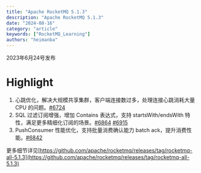 ```yaml
---
title: "Apache RocketMQ 5.1.3"
description: "Apache RocketMQ 5.1.3"
date: "2024-08-16"
category: "article"
keywords: ["RocketMQ_Learning"]
authors: "heimanba"
---
```


2023年6月24号发布
<a name="kRDxa"></a>
# Highlight 

1. 心跳优化，解决大规模共享集群，客户端连接数过多，处理连接心跳消耗大量 CPU 的问题。[#6724](https://github.com/apache/rocketmq/pull/6724)
2. SQL 过滤订阅增强，增加 Contains 表达式，支持 startsWith/endsWith 特性，满足更多精细化订阅的场景。[#6864](https://github.com/apache/rocketmq/pull/6864) [#6915](https://github.com/apache/rocketmq/pull/6915)
3. PushConsumer 性能优化，支持批量消费确认能力 batch ack，提升消费性能。[#6842](https://github.com/apache/rocketmq/pull/6842)

更多细节详见[https://github.com/apache/rocketmq/releases/tag/rocketmq-all-5.1.3](https://github.com/apache/rocketmq/releases/tag/rocketmq-all-5.1.3)

